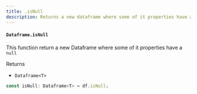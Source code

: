 ```yaml
---
title: .isNull
description: Returns a new dataframe where some of it properties have a null
---
```


#### `Dataframe.isNull`

This function return a new Dataframe where some of it properties have a `null`

Returns

- `Dataframe<T>`

```typescript
const isNull: Dataframe<T> = df.isNull;
```

